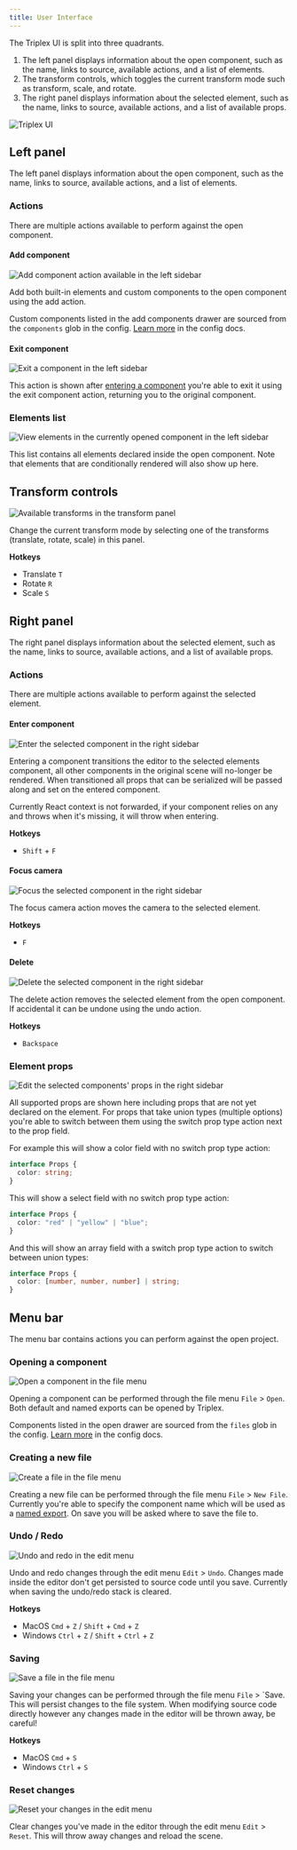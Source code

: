 ```yaml
---
title: User Interface
---
```


The Triplex UI is split into three quadrants.

1. The left panel displays information about the open component, such as the
   name, links to source, available actions, and a list of elements.
2. The transform controls, which toggles the current transform mode such as
   transform, scale, and rotate.
3. The right panel displays information about the selected element, such as the
   name, links to source, available actions, and a list of available props.

![Triplex UI](/ui/user-interface.png)

## Left panel

The left panel displays information about the open component, such as the name,
links to source, available actions, and a list of elements.

### Actions

There are multiple actions available to perform against the open component.

#### Add component

![Add component action available in the left sidebar](/add-component-action.png)

Add both built-in elements and custom components to the open component using the
add action.

Custom components listed in the add components drawer are sourced from the
`components` glob in the config. [Learn more](/docs/api-reference/config) in the
config docs.

#### Exit component

![Exit a component in the left sidebar](/exit-component-action.png)

This action is shown after
[entering a component](/docs/basic-features/selection#enter-component) you're
able to exit it using the exit component action, returning you to the original
component.

### Elements list

![View elements in the currently opened component in the left sidebar](/elements-list.png)

This list contains all elements declared inside the open component. Note that
elements that are conditionally rendered will also show up here.

## Transform controls

![Available transforms in the transform panel](/transform-controls.png)

Change the current transform mode by selecting one of the transforms (translate,
rotate, scale) in this panel.

**Hotkeys**

- Translate `T`
- Rotate `R`
- Scale `S`

## Right panel

The right panel displays information about the selected element, such as the
name, links to source, available actions, and a list of available props.

### Actions

There are multiple actions available to perform against the selected element.

#### Enter component

![Enter the selected component in the right sidebar](/enter-selected-action.png)

Entering a component transitions the editor to the selected elements component,
all other components in the original scene will no-longer be rendered. When
transitioned all props that can be serialized will be passed along and set on
the entered component.

Currently React context is not forwarded, if your component relies on any and
throws when it's missing, it will throw when entering.

**Hotkeys**

- `Shift` + `F`

#### Focus camera

![Focus the selected component in the right sidebar](/focus-selected-action.png)

The focus camera action moves the camera to the selected element.

**Hotkeys**

- `F`

#### Delete

![Delete the selected component in the right sidebar](/delete-selected-action.png)

The delete action removes the selected element from the open component. If
accidental it can be undone using the undo action.

**Hotkeys**

- `Backspace`

### Element props

![Edit the selected components' props in the right sidebar](/props-list.png)

All supported props are shown here including props that are not yet declared on
the element. For props that take union types (multiple options) you're able to
switch between them using the switch prop type action next to the prop field.

For example this will show a color field with no switch prop type action:

```ts
interface Props {
  color: string;
}
```

This will show a select field with no switch prop type action:

```ts
interface Props {
  color: "red" | "yellow" | "blue";
}
```

And this will show an array field with a switch prop type action to switch
between union types:

```ts
interface Props {
  color: [number, number, number] | string;
}
```

## Menu bar

The menu bar contains actions you can perform against the open project.

### Opening a component

![Open a component in the file menu](/open-action.png)

Opening a component can be performed through the file menu `File` > `Open`. Both
default and named exports can be opened by Triplex.

Components listed in the open drawer are sourced from the `files` glob in the
config. [Learn more](/docs/api-reference/config) in the config docs.

### Creating a new file

![Create a file in the file menu](/new-file-action.png)

Creating a new file can be performed through the file menu `File` > `New File`.
Currently you're able to specify the component name which will be used as a
[named export](https://developer.mozilla.org/en-US/docs/web/javascript/reference/statements/export#using_named_exports).
On save you will be asked where to save the file to.

### Undo / Redo

![Undo and redo in the edit menu](/undo-action.png)

Undo and redo changes through the edit menu `Edit` > `Undo`. Changes made inside
the editor don't get persisted to source code until you save. Currently when
saving the undo/redo stack is cleared.

**Hotkeys**

- MacOS `Cmd` + `Z` / `Shift` + `Cmd` + `Z`
- Windows `Ctrl` + `Z` / `Shift` + `Ctrl` + `Z`

### Saving

![Save a file in the file menu](/save-action.png)

Saving your changes can be performed through the file menu `File` > `Save. This
will persist changes to the file system. When modifying source code directly
however any changes made in the editor will be thrown away, be careful!

**Hotkeys**

- MacOS `Cmd` + `S`
- Windows `Ctrl` + `S`

### Reset changes

![Reset your changes in the edit menu](/reset-action.png)

Clear changes you've made in the editor through the edit menu `Edit` > `Reset`.
This will throw away changes and reload the scene.
